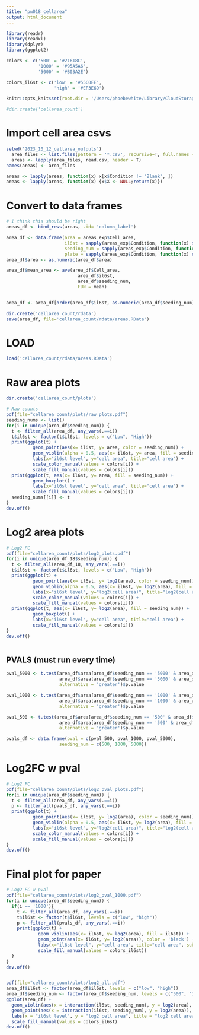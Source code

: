 ```yaml
---
title: "pw018_cellarea"
output: html_document
---
```


```r
library(readr)
library(readxl)
library(dplyr)
library(ggplot2)

colors <- c('500' = '#21618C',
            '1000' = '#95A5A6',
            '5000' = '#B03A2E')

colors_il6st <- c('low' = '#55C0EE',
                  'high' = '#EF3E69')

knitr::opts_knit$set(root.dir = '/Users/phoebewhite/Library/CloudStorage/GoogleDrive-phwhite@sas.upenn.edu/.shortcut-targets-by-id/12tKUWWdMW6Is2j_X0QWarfY8tIR_UEj9/White_Shared/cloud/experiment_ids/pw018/2023_10_12_analysis')

#dir.create('cellarea_count')
```

# Import cell area csvs
```r
setwd('2023_10_12_cellarea_outputs')
  area_files <- list.files(pattern = '*.csv', recursive=T, full.names = T)
  areas <- lapply(area_files, read.csv, header = T)
names(areas) <- area_files

areas <- lapply(areas, function(x) x[x$Condition != "Blank", ])
areas <- lapply(areas, function(x) {x$X <- NULL;return(x)})

```
# Convert to data frames
```r

# I think this should be right
areas_df <- bind_rows(areas, .id= 'column_label')

area_df <- data.frame(area = areas_exp$Cell_area,
                      il6st = sapply(areas_exp$Condition, function(x) strsplit(x,'_')[[1]][[6]]),
                      seeding_num = sapply(areas_exp$Condition, function(x) strsplit(x,'_')[[1]][[7]]),
                      plate = sapply(areas_exp$Condition, function(x) strsplit(x,'_')[[1]][[8]]))
area_df$area <- as.numeric(area_df$area)

area_df$mean_area <- ave(area_df$Cell_area, 
                           area_df$il6st, 
                           area_df$seeding_num, 
                           FUN = mean)


area_df <- area_df[order(area_df$il6st, as.numeric(area_df$seeding_num), area_df$plate, area_df$well), ]

dir.create('cellarea_count/rdata')
save(area_df, file='cellarea_count/rdata/areas.RData')

```

# LOAD
```r
load('cellarea_count/rdata/areas.RData')
```

# Raw area plots
```r
dir.create('cellarea_count/plots')

# Raw counts
pdf(file="cellarea_count/plots/raw_plots.pdf")
seeding_nums <- list()
for(i in unique(area_df$seeding_num)) {
  t <- filter_all(area_df, any_vars(.==i))
  t$il6st <- factor(t$il6st, levels = c("Low", "High"))
  print(ggplot(t) +
          geom_point(aes(x= il6st, y= area, color = seeding_num)) +
          geom_violin(alpha = 0.5, aes(x= il6st, y= area, fill = seeding_num)) +
          labs(x="il6st level", y="cell area", title="cell area") + 
          scale_color_manual(values = colors[i]) + 
          scale_fill_manual(values = colors[i]))
  print(ggplot(t, aes(x= il6st, y= area, fill = seeding_num)) +
          geom_boxplot() +
          labs(x="il6st level", y="cell area", title="cell area") + 
          scale_fill_manual(values = colors[i]))
  seeding_nums[[i]] <- t
}
dev.off()

```
# Log2 area plots
```r

# Log2 FC
pdf(file="cellarea_count/plots/log2_plots.pdf")
for(i in unique(area_df_18$seeding_num)) {
  t <- filter_all(area_df_18, any_vars(.==i))
  t$il6st <- factor(t$il6st, levels = c("Low", "High"))
  print(ggplot(t) +
          geom_point(aes(x= il6st, y= log2(area), color = seeding_num)) +
          geom_violin(alpha = 0.5, aes(x= il6st, y= log2(area), fill = seeding_num)) +
          labs(x="il6st level", y="log2(cell area)", title="log2(cell area)") + 
          scale_color_manual(values = colors[i]) + 
          scale_fill_manual(values = colors[i]))
  print(ggplot(t, aes(x= il6st, y= log2(area), fill = seeding_num)) +
          geom_boxplot() +
          labs(x="il6st level", y="cell area", title="cell area") + 
          scale_fill_manual(values = colors[i]))
}
dev.off()



```

## PVALS (must run every time)
```r

pval_5000 <- t.test(area_df$area[area_df$seeding_num == '5000' & area_df$il6st == 'high'],
                    area_df$area[area_df$seeding_num == '5000' & area_df$il6st == 'low'],
                    alternative = 'greater')$p.value

pval_1000 <- t.test(area_df$area[area_df$seeding_num == '1000' & area_df$il6st == 'high'],
                    area_df$area[area_df$seeding_num == '1000' & area_df$il6st == 'low'],
                    alternative = 'greater')$p.value

pval_500 <- t.test(area_df$area[area_df$seeding_num == '500' & area_df$il6st == 'high'],
                    area_df$area[area_df$seeding_num == '500' & area_df$il6st == 'low'],
                    alternative = 'greater')$p.value

pvals_df <- data.frame(pval = c(pval_500, pval_1000, pval_5000),
                    seeding_num = c(500, 1000, 5000))
```

# Log2FC w pval
```r

# Log2 FC
pdf(file="cellarea_count/plots/log2_pval_plots.pdf")
for(i in unique(area_df$seeding_num)) {
  t <- filter_all(area_df, any_vars(.==i))
  p <- filter_all(pvals_df, any_vars(.==i))
  print(ggplot(t) +
          geom_point(aes(x= il6st, y= log2(area), color = seeding_num)) +
          geom_violin(alpha = 0.5, aes(x= il6st, y= log2(area), fill = seeding_num)) +
          labs(x="il6st level", y="log2(cell area)", title="log2(cell area)", subtitle = paste('pvalue =', signif(p$pval, digits = 5))) + 
          scale_color_manual(values = colors[i]) + 
          scale_fill_manual(values = colors[i]))
}
dev.off()

```
# Final plot for paper
```r


# Log2 FC w pval
pdf(file="cellarea_count/plots/log2_pval_1000.pdf")
for(i in unique(area_df$seeding_num)) {
  if(i == '1000'){
    t <- filter_all(area_df, any_vars(.==i))
    t$il6st <- factor(t$il6st, levels = c("low", "high"))
    p <- filter_all(pvals_df, any_vars(.==i))
    print(ggplot(t) +
            geom_violin(aes(x= il6st, y= log2(area), fill = il6st)) +
            geom_point(aes(x= il6st, y= log2(area)), color = 'black') +
            labs(x="il6st level", y="cell area", title="cell area", subtitle = paste('pvalue =', signif(p$pval, digits = 5))) + 
            scale_fill_manual(values = colors_il6st))
  }
}
dev.off()


pdf(file="cellarea_count/plots/log2_all.pdf")
area_df$il6st <- factor(area_df$il6st, levels = c("low", "high"))
area_df$seeding_num <- factor(area_df$seeding_num, levels = c("500", "1000", "5000"))
ggplot(area_df) +
  geom_violin(aes(x = interaction(il6st, seeding_num), y = log2(area), fill = il6st)) +
  geom_point(aes(x = interaction(il6st, seeding_num), y = log2(area)), color = 'black') +
  labs(x = "il6st level", y = "log2 cell area", title = "log2 cell area", subtitle = pvals_df) + 
  scale_fill_manual(values = colors_il6st)
dev.off()

```
